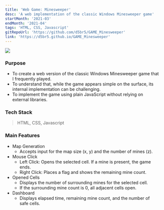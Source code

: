 ```yaml
---
title: 'Web Game: Minesweeper'
desc: 'A web implementation of the classic Windows Minesweeper game'
startMonth: '2021-03'
endMonth: '2021-04'
tags: 'HTML, CSS, Javascript'
gitRepoUrl: 'https://github.com/d5br5/GAME_Minesweeper'
link: 'https://d5br5.github.io/GAME_Minesweeper'
---
```


![](https://user-images.githubusercontent.com/40906871/143425699-118edb42-cf06-4813-9bc7-9bdd492f8bca.JPG)

###  Purpose

- To create a web version of the classic Windows Minesweeper game that I frequently played.
- To understand that, while the game appears simple on the surface, its internal implementation can be challenging.
- To implement the game using plain JavaScript without relying on external libraries.

### Tech Stack

> HTML, CSS, Javascript

### Main Features

- Map Generation
  - Accepts input for the map size (x, y) and the number of mines (z).
- Mouse Click
  - Left Click: Opens the selected cell. If a mine is present, the game ends.
  - Right Click: Places a flag and shows the remaining mine count.
- Opened Cells
  - Displays the number of surrounding mines for the selected cell.
  - If the surrounding mine count is 0, all adjacent cells open.
- Dashboard
  - Displays elapsed time, remaining mine count, and the number of safe cells.